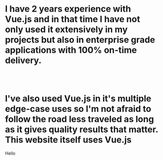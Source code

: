

# I have 2 years experience with Vue.js and in that time I have not only used it extensively in my projects but also in enterprise grade applications with 100% on-time delivery.

<br/>
<br/>

# I've also used Vue.js in it's multiple edge-case uses so I'm not afraid to follow the road less traveled as long as it gives quality results that matter. __This website itself uses Vue.js__
<SlideText creative>Hello</SlideText>